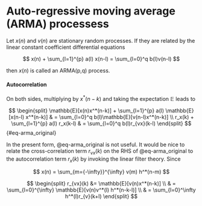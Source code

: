 # Auto-regressive moving average (ARMA) processess

Let $x(n)$ and $v(n)$ are stationary random processes. If they are related by the linear constant coefficient differential equations

$$
x(n) + \sum_{l=1}^{p} a(l) x(n-l)  = \sum_{l=0}^q b(l)v(n-l)
$$

then $x(n)$ is called an ARMA(p,q) process.

#### Autocorrelation

On both sides, multiplying by $x^*(n-k)$ and taking the expectation $\mathbb{E}$ leads to

$$
\begin{split}
\mathbb{E}[x(n)x^*(n-k)] + \sum_{l=1}^{p} a(l) \mathbb{E}[x(n-l) x^*(n-k)] & = \sum_{l=0}^q b(l)\mathbb{E}[v(n-l)x^*(n-k)] \\
r_x(k) + \sum_{l=1}^{p} a(l) r_x(k-l) & = \sum_{l=0}^q b(l)r_{vx}(k-l)
\end{split}
$$ {#eq-arma_original}

In the present form, @eq-arma_original is not useful. It would be nice to relate the cross-correlation term $r_{vx}(k)$ on the RHS of @eq-arma_original to the autocorrelation term $r_x(k)$ by invoking the linear filter theory. Since

$$
x(n) = \sum_{m={-\infty}}^{\infty} v(m) h^*(n-m) 
$$

$$
\begin{split}
r_{vx}(k) &= \mathbb{E}[v(n)x^*(n-k)]  \\ & =  \sum_{l=0}^{\infty} \mathbb{E}[v(n)v^*(l)  h^*(n-k-l)] \\
  & = \sum_{l=0}^\infty h^*(l)r_{v}(k+l)
\end{split}
$$
